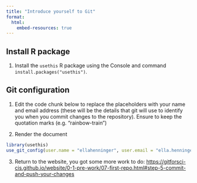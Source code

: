 ```yaml
---
title: "Introduce yourself to Git"
format:
  html:
    embed-resources: true
---
```


## Install R package

1.  Install the `usethis` R package using the Console and command `install.packages("usethis")`.

## Git configuration

1.  Edit the code chunk below to replace the placeholders with your name and email address (these will be the details that git will use to identify you when you commit changes to the repository). Ensure to keep the quotation marks (e.g. "rainbow-train")

2.  Render the document

```r
library(usethis)
use_git_config(user.name = "ellahenninger", user.email = "ella.henninger@ir.gess.ethz.ch")
```

3. Return to the website, you got some more work to do: <https://gitforsci-cis.github.io/website/0-1-pre-work/07-first-repo.html#step-5-commit-and-push-your-changes>